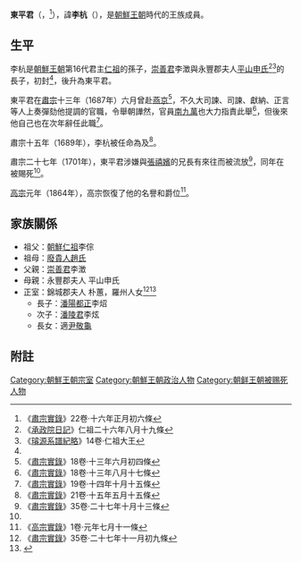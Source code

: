 {{Otheruses|李杭 (消歧义)}}
'''東平君'''（{{lang-ko|'''동평군'''}}，{{bd|1660年|5月16日（四月初八）|1701年|12月7日（正月初六）|catIdx=D東平君}}<ref name="die">《[[朝鮮王朝實錄|肅宗實錄]]》22卷·十六年正月初六條</ref>），諱'''李杭'''（{{lang-ko|'''이항'''}}），是[[朝鮮王朝|朝鮮王朝]]時代的王族成員。

==生平==
李杭是[[朝鮮王朝|朝鮮王朝]]第16代君主[[朝鮮仁祖|仁祖]]的孫子，[[崇善君|崇善君]]李澂與永豐郡夫人[[平山申氏|平山申氏]]<ref>《[[承政院日記|承政院日記]]》仁祖二十六年八月十九條</ref><ref name="xip">《[[璿源系譜紀略|璿源系譜紀略]]》14卷·仁祖大王</ref>的長子，初封{{Link-ko|東平副正|동평부정}}<ref name="xip" />，後升為東平君。

東平君在[[朝鮮肅宗|肅宗]]十三年（1687年）六月曾赴[[北京市|燕京]]<ref>《[[朝鮮王朝實錄|肅宗實錄]]》18卷·十三年六月初四條</ref>，不久大司諫{{Link-ko|李奎齡|이규령}}、司諫{{Link-ko|沈枰|심평}}、獻納{{Link-ko|沈思泓|심사홍}}、正言{{Link-ko|金洪福|김홍복}}等人上奏彈劾他{{link-ko|惠民署|혜민서}}提調的官職，令舉朝譁然，官員[[南九萬|南九萬]]也大力指責此舉<ref>《[[朝鮮王朝實錄|肅宗實錄]]》18卷·十三年八月十七條</ref>，但後來他自己也在次年辭任此職<ref>《[[朝鮮王朝實錄|肅宗實錄]]》19卷·十四年十月十五條</ref>。

肅宗十五年（1689年），李杭被任命為{{Link-ko|謝恩使|사은사}}及{{Link-ko|奏請正使|주청 정사}}<ref>《[[朝鮮王朝實錄|肅宗實錄]]》21卷·十五年五月十五條</ref>。

肅宗二十七年（1701年），東平君涉嫌與[[張禧嬪|張禧嬪]]的兄長{{link-ko|張希載|장희재 (조선)}}有來往而被流放<ref>《[[朝鮮王朝實錄|肅宗實錄]]》35卷·二十七年十月十三條</ref>，同年在{{Link-ko|絕島|절도}}被賜死<ref name="xip" />。

[[朝鮮高宗|高宗]]元年（1864年），高宗恢復了他的名譽和爵位<ref>《[[朝鮮王朝實錄|高宗實錄]]》1卷·元年七月十一條</ref>。

==家族關係==
*祖父：[[朝鮮仁祖|朝鮮仁祖]]李倧
*祖母：[[廢貴人趙氏|廢貴人趙氏]]
*父親：[[崇善君|崇善君]]李澂
*母親：永豐郡夫人 平山申氏
*正室：錦城郡夫人 朴蕙，羅州人{{link-ko|朴世樟|박세장}}女<ref>《[[朝鮮王朝實錄|肅宗實錄]]》35卷·二十七年十一月初九條</ref><ref>{{Cite web|title=전주이씨대동종약원에 오신 것을 환영합니다|url=http://www.rfo.co.kr/html/pa_view.php3?mode=view&idcount=2267&page=1&type=&sermun=&qu=&tb_name=people&pa_code=101&mode3=people&No=101&inmul_code=01&specs=people|accessdate=2014-01-24|archiveurl=https://web.archive.org/web/20140201234958/http://www.rfo.co.kr/html/pa_view.php3?mode=view&idcount=2267&page=1&type=&sermun=&qu=&tb_name=people&pa_code=101&mode3=people&No=101&inmul_code=01&specs=people|archivedate=2014-02-01|dead-url=yes}}</ref>
**長子：[[潘陽都正|潘陽都正]]李炤
**次子：[[潘陵君|潘陵君]]李炫
**長女：適[[尹敬龜|尹敬龜]]

==附註==  
{{reflist}}
[[Category:朝鮮王朝宗室|Category:朝鮮王朝宗室]]
[[Category:朝鮮王朝政治人物|Category:朝鮮王朝政治人物]]
[[Category:朝鲜王朝被赐死人物|Category:朝鲜王朝被赐死人物]]